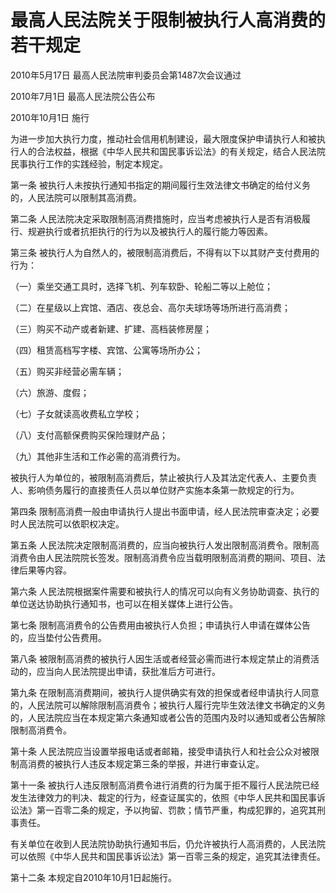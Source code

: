 # 最高人民法院关于限制被执行人高消费的若干规定

2010年5月17日 最高人民法院审判委员会第1487次会议通过

2010年7月1日 最高人民法院公告公布

2010年10月1日 施行

  

为进一步加大执行力度，推动社会信用机制建设，最大限度保护申请执行人和被执行人的合法权益，根据《中华人民共和国民事诉讼法》的有关规定，结合人民法院民事执行工作的实践经验，制定本规定。

第一条 被执行人未按执行通知书指定的期间履行生效法律文书确定的给付义务的，人民法院可以限制其高消费。

第二条 人民法院决定采取限制高消费措施时，应当考虑被执行人是否有消极履行、规避执行或者抗拒执行的行为以及被执行人的履行能力等因素。

第三条 被执行人为自然人的，被限制高消费后，不得有以下以其财产支付费用的行为：

（一）乘坐交通工具时，选择飞机、列车软卧、轮船二等以上舱位；

（二）在星级以上宾馆、酒店、夜总会、高尔夫球场等场所进行高消费；

（三）购买不动产或者新建、扩建、高档装修房屋；

（四）租赁高档写字楼、宾馆、公寓等场所办公；

（五）购买非经营必需车辆；

（六）旅游、度假；

（七）子女就读高收费私立学校；

（八）支付高额保费购买保险理财产品；

（九）其他非生活和工作必需的高消费行为。

被执行人为单位的，被限制高消费后，禁止被执行人及其法定代表人、主要负责人、影响债务履行的直接责任人员以单位财产实施本条第一款规定的行为。

第四条 限制高消费一般由申请执行人提出书面申请，经人民法院审查决定；必要时人民法院可以依职权决定。

第五条 人民法院决定限制高消费的，应当向被执行人发出限制高消费令。限制高消费令由人民法院院长签发。限制高消费令应当载明限制高消费的期间、项目、法律后果等内容。

第六条 人民法院根据案件需要和被执行人的情况可以向有义务协助调查、执行的单位送达协助执行通知书，也可以在相关媒体上进行公告。

第七条 限制高消费令的公告费用由被执行人负担；申请执行人申请在媒体公告的，应当垫付公告费用。

第八条 被限制高消费的被执行人因生活或者经营必需而进行本规定禁止的消费活动的，应当向人民法院提出申请，获批准后方可进行。

第九条 在限制高消费期间，被执行人提供确实有效的担保或者经申请执行人同意的，人民法院可以解除限制高消费令；被执行人履行完毕生效法律文书确定的义务的，人民法院应当在本规定第六条通知或者公告的范围内及时以通知或者公告解除限制高消费令。

第十条 人民法院应当设置举报电话或者邮箱，接受申请执行人和社会公众对被限制高消费的被执行人违反本规定第三条的举报，并进行审查认定。

第十一条 被执行人违反限制高消费令进行消费的行为属于拒不履行人民法院已经发生法律效力的判决、裁定的行为，经查证属实的，依照《中华人民共和国民事诉讼法》第一百零二条的规定，予以拘留、罚款；情节严重，构成犯罪的，追究其刑事责任。

有关单位在收到人民法院协助执行通知书后，仍允许被执行人高消费的，人民法院可以依照《中华人民共和国民事诉讼法》第一百零三条的规定，追究其法律责任。

第十二条 本规定自2010年10月1日起施行。
